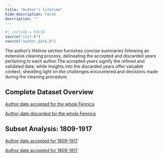 ```yaml
--- 
title: "Author's lifetime"
hide-description: false
description: ""
---
```


```r
#| include = FALSE
source("init.R")
source("author_date.R")
```

The author's lifetime section furnishes concise summaries following an extensive cleaning process, delineating the accepted and discarded years pertaining to each author.The accepted years signify the refined and validated data, while insights into the discarded years offer valuable context, shedding light on the challenges encountered and decisions made during the cleaning procedure.

## Complete Dataset Overview


[Author date accepted for the whole Fennica](dataTable/data_table.html?path=../output.tables/author_date_accepted.csv)

[Author date discarded for the whole Fennica](dataTable/data_table.html?path=../output.tables/author_date_discarded.csv)


## Subset Analysis: 1809-1917

[Author date accepted for 1809-1917](dataTable/data_table.html?path=../output.tables/author_date_accepted_19.csv)

[Author date accepted for 1809-1917](dataTable/data_table.html?path=../output.tables/author_date_accepted_19.csv)